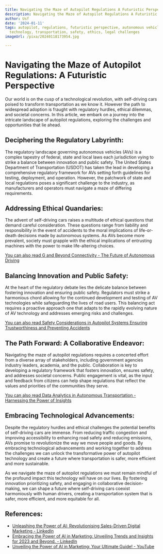 ```yaml
---
title: Navigating the Maze of Autopilot Regulations A Futuristic Perspective
description: Navigating the Maze of Autopilot Regulations A Futuristic Perspective
author: Usf
date: '2024-01-11'
tags: autopilot, regulations, futuristic perspective, autonomous vehicles, aviation,
  technology, transportation, safety, ethics, legal challenges
imageUrl: /pixa/20240118173954.jpg

---
```

# Navigating the Maze of  Autopilot Regulations: A Futuristic Perspective

Our world is  on  the  cusp  of a technological  revolution, with self-driving cars poised to transform transportation  as we know it. However the path to widespread adoption is fraught  with regulatory hurdles,  ethical dilemmas,  and societal concerns. In this  article, we embark on a journey into the intricate landscape  of autopilot regulations, exploring the challenges and opportunities that lie ahead.

##  Deciphering the Regulatory Labyrinth:

The  regulatory landscape governing  autonomous vehicles (AVs) is a complex tapestry of federal, state and local laws  each jurisdiction vying to strike a  balance between innovation and public safety. The United States Department of Transportation (USDOT) has taken  the lead in developing a comprehensive regulatory framework for AVs setting forth guidelines for testing, deployment, and operation. However, the patchwork of  state and local regulations poses  a significant challenge to the industry, as manufacturers and operators must navigate a maze of differing requirements.

## Addressing Ethical Quandaries:

The  advent  of self-driving cars raises a multitude of ethical questions that demand careful consideration. These questions range  from liability and responsibility in the event of accidents to the moral implications of life-or-death decisions made by autonomous systems. As AVs become more  prevalent, society must grapple with the ethical implications  of entrusting machines with  the power to make life-altering choices.

[You can also read G and Beyond Connectivity -  The Future  of Autonomous Driving](G%20and%20Beyond%20Connectivity%20-%20The%20Future%20of%20Autonomous%20Driving)


## Balancing Innovation  and Public Safety:

At the heart of the regulatory debate lies the delicate balance between fostering innovation and ensuring public safety. Regulators must strike a harmonious  chord allowing for the continued development and testing of AV technologies while  safeguarding the lives of road users. This balancing act requires a proactive  approach one that adapts  to the rapidly evolving nature of AV technology and addresses emerging risks and challenges.

[You can also  read Safety Considerations in Autopilot Systems Ensuring Trustworthiness and Preventing Accidents](Safety%20Considerations%20in%20Autopilot%20Systems%20Ensuring%20Trustworthiness%20and%20Preventing%20Accidents)


## The Path Forward: A Collaborative Endeavor:

Navigating the maze of autopilot regulations requires a concerted effort  from a diverse array of stakeholders, including government agencies industry leaders, academia, and  the public.  Collaboration  is key to developing a regulatory framework that fosters innovation, ensures safety, and addresses societal concerns. Public engagement is vital,  as the input and feedback from citizens can help shape regulations that  reflect the values and priorities of the communities they serve.

[You can also read  Data Analytics in Autonomous Transportation - Harnessing the Power of Insights](Data%20Analytics%20in%20Autonomous%20Transportation%20-%20Harnessing%20the%20Power%20of%20Insights)


## Embracing Technological Advancements:

Despite the regulatory hurdles and ethical challenges the potential benefits of self-driving cars are immense. From reducing traffic congestion and improving  accessibility  to enhancing road safety and reducing emissions, AVs promise  to revolutionize the way we  move  people and goods. By embracing technological advancements and working together to address the  challenges we can  unlock  the transformative power of autopilot technology and create a future where transportation is safer, more efficient and more sustainable.

As we navigate the  maze of  autopilot regulations we must remain mindful of the profound impact this technology will have on our lives. By fostering innovation prioritizing safety, and engaging in collaborative decision-making, we can shape a future where self-driving cars  coexist harmoniously with human drivers, creating  a transportation system that is safer, more efficient, and more equitable for all.

## References:
- [Unleashing the Power of AI: Revolutionising Sales-Driven Digital Marketing - LinkedIn](https://www.linkedin.com/pulse/unleashing-power-ai-revolutionising-sales-driven-remmone-mareme-mba-)
- [Embracing the Power of AI in Marketing: Unveiling Trends and Insights for 2023 and Beyond. - LinkedIn](https://www.linkedin.com/pulse/embracing-power-ai-marketing-unveiling-trends-2023-renato-cassinelli)
- [Unveiling the Power of AI in Marketing: Your Ultimate Guide! - YouTube](https://youtube.com/watch?v=axOs0yJ-QFA)
